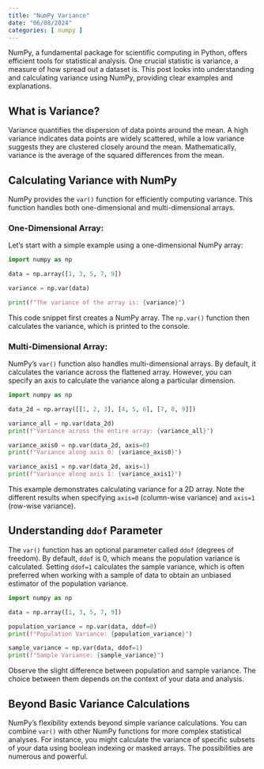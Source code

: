 ```yaml
---
title: "NumPy Variance"
date: "06/08/2024"
categories: [ numpy ]
---
```



NumPy, a fundamental package for scientific computing in Python, offers efficient tools for statistical analysis.  One crucial statistic is variance, a measure of how spread out a dataset is. This post looks into understanding and calculating variance using NumPy, providing clear examples and explanations.


## What is Variance?

Variance quantifies the dispersion of data points around the mean. A high variance indicates data points are widely scattered, while a low variance suggests they are clustered closely around the mean.  Mathematically, variance is the average of the squared differences from the mean.


## Calculating Variance with NumPy

NumPy provides the `var()` function for efficiently computing variance. This function handles both one-dimensional and multi-dimensional arrays.

### One-Dimensional Array:

Let's start with a simple example using a one-dimensional NumPy array:

```python
import numpy as np

data = np.array([1, 3, 5, 7, 9])

variance = np.var(data)

print(f"The variance of the array is: {variance}") 
```

This code snippet first creates a NumPy array. The `np.var()` function then calculates the variance, which is printed to the console.


### Multi-Dimensional Array:

NumPy's `var()` function also handles multi-dimensional arrays.  By default, it calculates the variance across the flattened array.  However, you can specify an axis to calculate the variance along a particular dimension.

```python
import numpy as np

data_2d = np.array([[1, 2, 3], [4, 5, 6], [7, 8, 9]])

variance_all = np.var(data_2d)
print(f"Variance across the entire array: {variance_all}")

variance_axis0 = np.var(data_2d, axis=0)
print(f"Variance along axis 0: {variance_axis0}")

variance_axis1 = np.var(data_2d, axis=1)
print(f"Variance along axis 1: {variance_axis1}")
```

This example demonstrates calculating variance for a 2D array.  Note the different results when specifying `axis=0` (column-wise variance) and `axis=1` (row-wise variance).


##  Understanding `ddof` Parameter

The `var()` function has an optional parameter called `ddof` (degrees of freedom).  By default, `ddof` is 0, which means the population variance is calculated.  Setting `ddof=1` calculates the sample variance, which is often preferred when working with a sample of data to obtain an unbiased estimator of the population variance.

```python
import numpy as np

data = np.array([1, 3, 5, 7, 9])

population_variance = np.var(data, ddof=0)
print(f"Population Variance: {population_variance}")

sample_variance = np.var(data, ddof=1)
print(f"Sample Variance: {sample_variance}")
```

Observe the slight difference between population and sample variance.  The choice between them depends on the context of your data and analysis.

##  Beyond Basic Variance Calculations

NumPy's flexibility extends beyond simple variance calculations. You can combine `var()` with other NumPy functions for more complex statistical analyses.  For instance, you might calculate the variance of specific subsets of your data using boolean indexing or masked arrays.  The possibilities are numerous and powerful.

